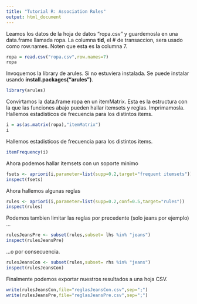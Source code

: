 ```yaml
---
title: "Tutorial R: Association Rules"
output: html_document
---
```


Leamos los datos de la hoja de datos "ropa.csv" y guardemosla en una data.frame llamada ropa. La columna **tid**, el # de transaccion, sera usado como row.names. Noten que esta es la columna 7. 

```r
ropa = read.csv("ropa.csv",row.names=7)
ropa
```

Invoquemos la library de arules. Si no estuviera instalada. Se puede instalar usando **install.packages("arules")**. 

```r
library(arules)
```
Convirtamos la data.frame ropa en un itemMatrix. Esta es la estructura con la que las funciones abajo pueden hallar itemsets y reglas. Imprimamosla. Hallemos estadisticos de frecuencia para los distintos items.
```r
i = as(as.matrix(ropa),"itemMatrix")
i
```
Hallemos estadisticos de frecuencia para los distintos items.
```r
itemFrequency(i)
```
Ahora podemos hallar itemsets con un soporte minimo

```r
fsets <- apriori(i,parameter=list(supp=0.2,target="frequent itemsets"))
inspect(fsets)
```
Ahora hallemos algunas reglas

```r
rules <- apriori(i,parameter=list(supp=0.2,conf=0.5,target="rules"))
inspect(rules)
```
Podemos tambien limitar las reglas por precedente (solo jeans por ejemplo) ...

```r
rulesJeansPre <- subset(rules,subset= lhs %in% "jeans")
inspect(rulesJeansPre)
```
...o por consecuencia.
```r
rulesJeansCon <- subset(rules,subset= rhs %in% "jeans")
inspect(rulesJeansCon)
```
Finalmente podemos exportar nuestros resultados a una hoja CSV.

```r
write(rulesJeansCon,file="reglasJeansCon.csv",sep=";")
write(rulesJeansPre,file="reglasJeansPre.csv",sep=";")
```